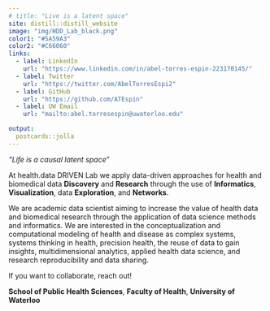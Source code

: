 ```yaml
---
# title: "Live is a latent space"
site: distill::distill_website
image: "img/HDD_Lab_black.png"
color1: "#5A59A3"
color2: "#C66060"
links:
  - label: LinkedIn
    url: "https://www.linkedin.com/in/abel-torres-espin-223170145/"
  - label: Twitter
    url: "https://twitter.com/AbelTorresEspi2"
  - label: GitHub
    url: "https://github.com/ATEspin"
  - label: UW Email
    url: "mailto:abel.torresespin@uwaterloo.edu"

output:
  postcards::jolla
---
```


<!-- <div id="particles-js"></div> -->
<!-- <script src="js/particles.js"></script> -->
<!-- <script src="js/app.js"></script> -->

*"Life is a causal latent space"*

At health.data DRIVEN Lab we apply data-driven approaches for health and biomedical data **Discovery** and  **Research** through the use of **Informatics**, **Visualization**, data **Exploration**, and **Networks**. 

We are academic data scientist aiming to increase the value of health data and biomedical research through the application of data science methods and informatics. We are interested in the conceptualization and computational modeling of health and disease as complex systems, systems thinking in health, precision health, the reuse of data to gain insights, multidimensional analytics, applied health data science, and research reproducibility and data sharing.

If you want to collaborate, reach out!

**School of Public Health Sciences**, **Faculty of Health**, **University of Waterloo**

